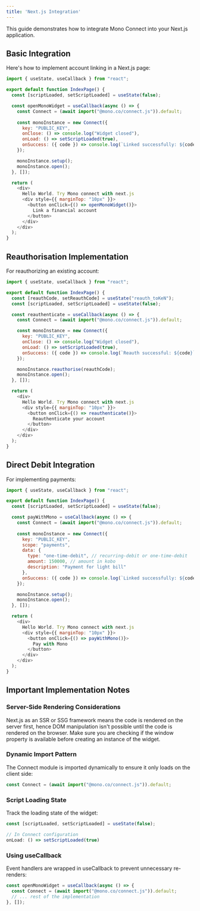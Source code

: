 ```yaml
---
title: 'Next.js Integration'
---
```


This guide demonstrates how to integrate Mono Connect into your Next.js application.

## Basic Integration

Here's how to implement account linking in a Next.js page:

```javascript
import { useState, useCallback } from "react";

export default function IndexPage() {
  const [scriptLoaded, setScriptLoaded] = useState(false);

  const openMonoWidget = useCallback(async () => {
    const Connect = (await import("@mono.co/connect.js")).default;
    
    const monoInstance = new Connect({
      key: "PUBLIC_KEY",
      onClose: () => console.log("Widget closed"),
      onLoad: () => setScriptLoaded(true),
      onSuccess: ({ code }) => console.log(`Linked successfully: ${code}`),
    });

    monoInstance.setup();
    monoInstance.open();
  }, []);

  return (
    <div>
      Hello World. Try Mono connect with next.js
      <div style={{ marginTop: "10px" }}>
        <button onClick={() => openMonoWidget()}>
          Link a financial account
        </button>
      </div>
    </div>
  );
}
```

## Reauthorisation Implementation

For reauthorizing an existing account:

```javascript
import { useState, useCallback } from "react";

export default function IndexPage() {
  const [reauthCode, setReauthCode] = useState("reauth_toKeN");
  const [scriptLoaded, setScriptLoaded] = useState(false);

  const reauthenticate = useCallback(async () => {
    const Connect = (await import("@mono.co/connect.js")).default;

    const monoInstance = new Connect({
      key: "PUBLIC_KEY",
      onClose: () => console.log("Widget closed"),
      onLoad: () => setScriptLoaded(true),
      onSuccess: ({ code }) => console.log(`Reauth successful: ${code}`),
    });

    monoInstance.reauthorise(reauthCode);
    monoInstance.open();
  }, []);

  return (
    <div>
      Hello World. Try Mono connect with next.js
      <div style={{ marginTop: "10px" }}>
        <button onClick={() => reauthenticate()}>
          Reauthenticate your account
        </button>
      </div>
    </div>
  );
}
```

## Direct Debit Integration

For implementing payments:

```javascript
import { useState, useCallback } from "react";

export default function IndexPage() {
  const [scriptLoaded, setScriptLoaded] = useState(false);

  const payWithMono = useCallback(async () => {
    const Connect = (await import("@mono.co/connect.js")).default;
    
    const monoInstance = new Connect({
      key: "PUBLIC_KEY",
      scope: "payments",
      data: {
        type: "one-time-debit", // recurring-debit or one-time-debit
        amount: 150000, // amount in kobo
        description: "Payment for light bill"
      },
      onSuccess: ({ code }) => console.log(`Linked successfully: ${code}`),
    });

    monoInstance.setup();
    monoInstance.open();
  }, []);

  return (
    <div>
      Hello World. Try Mono connect with next.js
      <div style={{ marginTop: "10px" }}>
        <button onClick={() => payWithMono()}>
          Pay with Mono
        </button>
      </div>
    </div>
  );
}
```

## Important Implementation Notes

### Server-Side Rendering Considerations

<Note>
Next.js as an SSR or SSG framework means the code is rendered on the server first, hence DOM manipulation isn't possible until the code is rendered on the browser. Make sure you are checking if the window property is available before creating an instance of the widget.
</Note>

### Dynamic Import Pattern

The Connect module is imported dynamically to ensure it only loads on the client side:

```javascript
const Connect = (await import("@mono.co/connect.js")).default;
```

### Script Loading State

Track the loading state of the widget:

```javascript
const [scriptLoaded, setScriptLoaded] = useState(false);

// In Connect configuration
onLoad: () => setScriptLoaded(true)
```

### Using useCallback

Event handlers are wrapped in useCallback to prevent unnecessary re-renders:

```javascript
const openMonoWidget = useCallback(async () => {
  const Connect = (await import("@mono.co/connect.js")).default;
  // ... rest of the implementation
}, []);
```